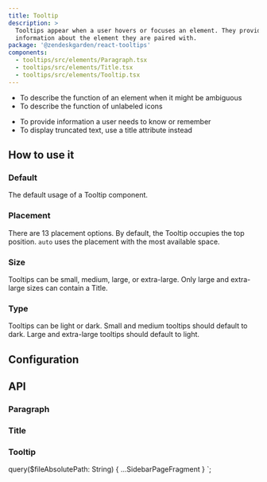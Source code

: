 ```yaml
---
title: Tooltip
description: >
  Tooltips appear when a user hovers or focuses an element. They provide contextual
  information about the element they are paired with.
package: '@zendeskgarden/react-tooltips'
components:
  - tooltips/src/elements/Paragraph.tsx
  - tooltips/src/elements/Title.tsx
  - tooltips/src/elements/Tooltip.tsx
---
```


<Usage>
  <Use>
    <ul>
      <li>To describe the function of an element when it might be ambiguous</li>
      <li>To describe the function of unlabeled icons</li>
    </ul>
  </Use>
  <Misuse>
    <ul>
      <li>To provide information a user needs to know or remember</li>
      <li>To display truncated text, use a title attribute instead</li>
    </ul>
  </Misuse>
</Usage>

## How to use it

### Default

The default usage of a Tooltip component.


<CodeExample code={DefaultCode}>
  <Default />
</CodeExample>

### Placement

There are 13 placement options. By default, the Tooltip occupies the top
position. `auto` uses the placement with the most available space.


<CodeExample code={PlacementCode}>
  <Placement />
</CodeExample>

### Size

Tooltips can be small, medium, large, or extra-large. Only large and extra-large
sizes can contain a Title.


<CodeExample code={SizeCode}>
  <Size />
</CodeExample>

### Type

Tooltips can be light or dark. Small and medium tooltips should default to dark.
Large and extra-large tooltips should default to light.


<CodeExample code={TypeCode}>
  <Type />
</CodeExample>

## Configuration

<Configuration reactPackage={props.data.mdx.package} components={props.data.mdx.components} />

## API

### Paragraph

<PropSheet components={props.data.mdx.components} componentName="paragraph" />

### Title

<PropSheet components={props.data.mdx.components} componentName="title" />

### Tooltip

<PropSheet components={props.data.mdx.components} componentName="tooltip" />


  query($fileAbsolutePath: String) {
    ...SidebarPageFragment
  }
`;
